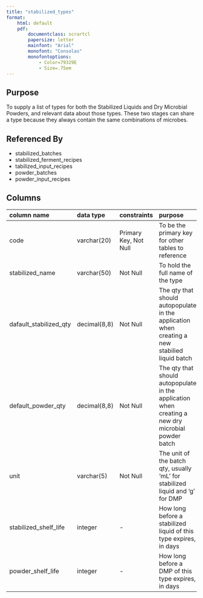 ```yaml
---
title: "stabilized_types"
format:
    html: default
    pdf:
        documentclass: scrartcl
        papersize: letter
        mainfont: "Arial"
        monofont: "Consolas"
        monofontoptions: 
            - Color=79329E
            - Size=.75em
---
```


## Purpose

To supply a list of types for both the Stabilized Liquids and Dry Microbial Powders, and relevant data about those types.  These two stages can share a type because they always contain the same combinations of microbes.

## Referenced By

- stabilized_batches
- stabilized_ferment_recipes
- tabilized_input_recipes
- powder_batches
- powder_input_recipes

## Columns

| column name | data type | constraints | purpose |
|:------------|:----------|:------------|:--------|
| code | varchar(20) | Primary Key, Not Null | To be the primary key for other tables to reference |
| stabilized_name | varchar(50) | Not Null | To hold the full name of the type |
| dafault_stabilized_qty | decimal(8,8) | Not Null | The qty that should autopopulate in the application when creating a new stabilied liquid batch |
| default_powder_qty | decimal(8,8) | Not Null | The qty that should autopopulate in the application when creating a new dry microbial powder batch |
| unit | varchar(5) | Not Null | The unit of the batch qty, usually 'mL' for stabilized liquid and 'g' for DMP |
| stabilized_shelf_life | integer | - | How long before a stabilized liquid of this type expires, in days |
| powder_shelf_life | integer | - | How long before a DMP of this type expires, in days |